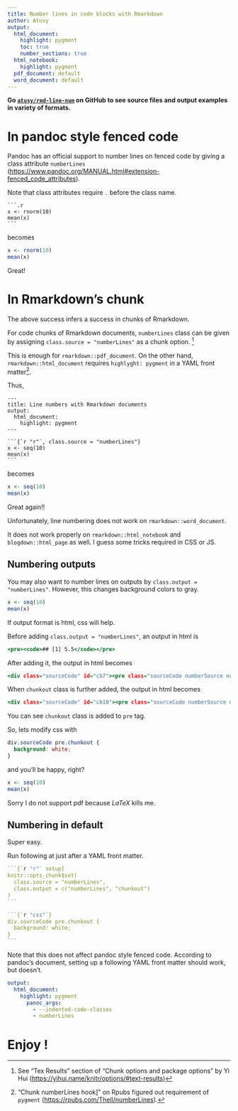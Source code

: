 ```yaml
---
title: Number lines in code blocks with Rmarkdown
author: Atusy
output: 
  html_document: 
    highlight: pygment
    toc: true
    number_sections: true
  html_notebook: 
    highlight: pygment
  pdf_document: default
  word_document: default
---
```


**Go [`atusy/rmd-line-num`](https://github.com/atusy/rmd-line-num) on GitHub to see source files and output examples in variety of formats.**

# In pandoc style fenced code

Pandoc has an official support to number lines on fenced code by giving a class attribute `numberLines` 
(<https://www.pandoc.org/MANUAL.html#extension-fenced_code_attributes>).

Note that class attributes require `.` before the class name.

````
```.r
x <- rnorm(10)
mean(x)
```
````

becomes

```.r
x <- rnorm(10)
mean(x)
```

Great!

# In Rmarkdown's chunk

The above success infers a success in chunks of Rmarkdown.

For code chunks of Rmarkdown documents,
`numberLines` class can be given by assigning `class.source = "numberLines"` as a chunk option. [^yihui]

[^yihui]: See "Tex Results" section of "Chunk options and package options" by Yi Hui (<https://yihui.name/knitr/options/#text-results>)

This is enough for `rmarkdown::pdf_document`.
On the other hand, `rmarkdown::html_document` requires `highlyght: pygment` in a YAML front matter[^pygment].

[^pygment]: "Chunk numberLines hook]" on Rpubs figured out requirement of `pygment` (<https://rpubs.com/Thell/numberLines>).

Thus,

````
---
title: Line numbers with Rmarkdown documents
output: 
  html_document:
    highlight: pygment
---

```{`r "r"`, class.source = "numberLines"}
x <- seq(10)
mean(x)
```
````

becomes

```r
x <- seq(10)
mean(x)
```

Great again!!


Unfortunately, line numbering does not work on `rmarkdown::word_document`.

It does not work properly on `rmarkdown::html_notebook` and `blogdown::html_page` as well.
I guess some tricks required in CSS or JS.

## Numbering outputs

You may also want to number lines on outputs by `class.output = "numberLines"`.
However, this changes background colors to gray.

```r
x <- seq(10)
mean(x)
```

If output format is html, css will help.

Before adding `class.output = "numberLines"`, an output in html is

```.html
<pre><code>## [1] 5.5</code></pre>
```

After adding it, the output in html becomes

```.html
<div class="sourceCode" id="cb7"><pre class="sourceCode numberSource numberLines"><code class="sourceCode"><a class="sourceLine" id="cb7-1" title="1">## [1] 5.5</a></code></pre></div>
```

When `chunkout` class is further added, the output in html becomes

```.html
<div class="sourceCode" id="cb10"><pre class="sourceCode numberSource numberLines chunkout"><code class="sourceCode"><a class="sourceLine" id="cb10-1" title="1">## [1] 5.5</a></code></pre></div>
```

You can see `chunkout` class is added to `pre` tag.

So, lets modify css with

```css
div.sourceCode pre.chunkout {
  background: white;
}
```

and you'll be happy, right?

```r
x <- seq(10)
mean(x)
```

Sorry I do not support pdf because $LaTeX$ kills me.

## Numbering in default

Super easy.

Run following at just after a YAML front matter.

````.r
```{`r "r"` setup}
knitr::opts_chunk$set(
  class.source = "numberLines",
  class.output = c("numberLines", "chunkout")
)
```

```{`r "css"`}
div.sourceCode pre.chunkout {
  background: white;
}
```
````

Note that this does not affect pandoc style fenced code.
According to pandoc's document, setting up a following YAML front matter should work, but doesn't.

```.yaml
output: 
  html_document: 
    highlight: pygment
      panoc_args:
        - --indented-code-classes
        - numberLines
```



# Enjoy !